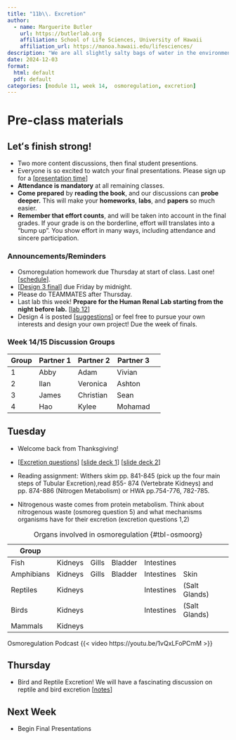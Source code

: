 ```yaml
---
title: "11b\\. Excretion"
author:
  - name: Marguerite Butler  
    url: https://butlerlab.org
    affiliation: School of Life Sciences, University of Hawaii
    affiliation_url: https://manoa.hawaii.edu/lifesciences/
description: "We are all slightly salty bags of water in the environment"
date: 2024-12-03
format: 
  html: default 
  pdf: default
categories: [module 11, week 14,  osmoregulation, excretion]
---
```


# Pre-class materials 

::: callout-important
## Letʻs finish strong!

- Two more content discussions, then final student presentions. 
- Everyone is so excited to watch your final presentations. Please sign up for a \[[presentation time](https://docs.google.com/spreadsheets/d/18ARk8XCpNsx-e65vF0LdGcSv0iXD3kNvOsOiQCFdar4/edit?usp=sharing)\] 
- __Attendance is mandatory__ at all remaining classes. 
- __Come prepared__ by __reading the book__, and our discussions can __probe deeper.__ This will make your __homeworks__, __labs__, and __papers__ so much easier. 
- __Remember that effort counts__, and will be taken into account in the final grades. If your grade is on the borderline, effort will translates into a "bump up".  You show effort in many ways, including attendance and sincere participation. 
:::


### Announcements/Reminders

-  Osmoregulation homework due Thursday at start of class. Last one! \[[schedule](../schedule.qmd)\]. 
-  \[[Design 3 final](https://drive.google.com/drive/u/0/folders/12I8sX5sAmbiAejZk8hbQELVuQiFA1y0S)\] due Friday by midnight. 
-  Please do TEAMMATES after Thursday. 
-  Last lab this week! __Prepare for the Human Renal Lab starting from the night before lab.__ \[[lab 12](../../labs/Lab12-human-renal/Lab12.qmd)\]
-  Design 4 is posted \[[suggestions](../../projects/design4.qmd)\] or feel free to pursue your own interests and design your own project!  Due the week of finals. 

### Week 14/15 Discussion Groups

| Group | Partner 1 | Partner 2 | Partner 3 |
|----|----|----|----|----|
|1| Abby|  Adam|  Vivian|
|2| Ilan|    Veronica|  Ashton|  
|3| James| Christian|   Sean|    
|4| Hao|    Kylee|  Mohamad|

## Tuesday 
- Welcome back from Thanksgiving! 
- \[[Excretion questions](../../discussions/Discussion-Week11b-excretion.pdf)\] \[[slide deck 1](../../powerpoints/11.Osmoregulation.pdf)\] \[[slide deck 2](../../powerpoints/11b.Osmoregulation_SaltWater.pdf)\] 
- Reading assignment: Withers skim pp. 841-845 (pick up the four main steps of Tubular Excretion),read 855- 874 (Vertebrate Kidneys) and pp. 874-886 (Nitrogen Metabolism)  or HWA pp.754-776, 782-785.

- Nitrogenous waste comes from protein metabolism. Think about nitrogenous waste (osmoreg question 5) and what mechanisms organisms have for their excretion (excretion questions 1,2)

| Group | | |  | | |
| ----  | ----  |----  |----  |----  |----  |
| Fish | Kidneys | Gills | Bladder | Intestines | |
| Amphibians | Kidneys | Gills | Bladder | Intestines | Skin | 
| Reptiles | Kidneys | | | Intestines | (Salt Glands)| 
| Birds | Kidneys | | | Intestines | (Salt Glands) |
| Mammals | Kidneys |  |  | |  |

: Organs involved in osmoregulation {#tbl-osmoorg}


Osmoregulation Podcast
{{< video https://youtu.be/1vQxLFoPCmM >}}

## Thursday
- Bird and Reptile Excretion! We will have a fascinating discussion on reptile and bird excretion \[[notes](../../powerpoints/11c.Avian_Reptilian_Osmoregulation_Notes.pdf)\]

## Next Week
- Begin Final Presentations




